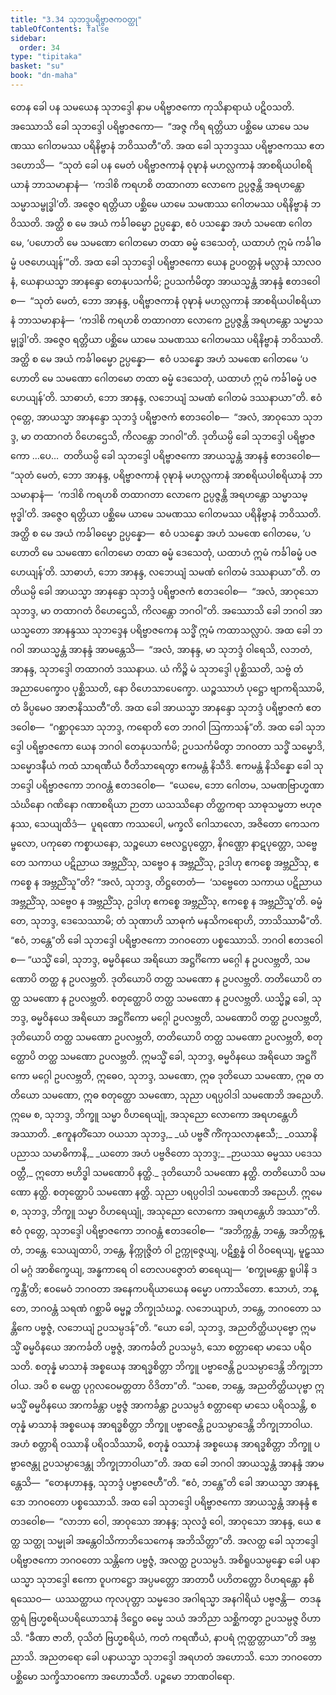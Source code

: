 ```yaml
---
title: "3.34 သုဘဒ္ဒပရိဗ္ဗာဇကဝတ္ထု"
tableOfContents: false
sidebar:
  order: 34
type: "tipitaka"
basket: "su"
book: "dn-maha"
---
```



<DynamicBreadcrumb />

<Division number="212" book="dn-maha" e="ch" v="7" p="123">

<Paragraph number="475" book="dn-maha">
တေန ခေါ ပန သမယေန သုဘဒ္ဒေါ နာမ ပရိဗ္ဗာဇကော ကုသိနာရာယံ ပဋိဝသတိ. အဿောသိ ခေါ သုဘဒ္ဒေါ ပရိဗ္ဗာဇကော—  “အဇ္ဇ ကိရ ရတ္တိယာ ပစ္ဆိမေ ယာမေ သမဏဿ ဂေါတမဿ ပရိနိဗ္ဗာနံ ဘဝိဿတီ”တိ. အထ ခေါ သုဘဒ္ဒဿ ပရိဗ္ဗာဇကဿ ဧတဒဟောသိ—  “သုတံ ခေါ ပန မေတံ ပရိဗ္ဗာဇကာနံ ဝုဍ္ဎာနံ မဟလ္လကာနံ အာစရိယပါစရိယာနံ ဘာသမာနာနံ—  ‘ကဒါစိ ကရဟစိ တထာဂတာ လောကေ ဥပ္ပဇ္ဇန္တိ အရဟန္တော သမ္မာသမ္ဗုဒ္ဓါ’တိ. အဇ္ဇေဝ ရတ္တိယာ ပစ္ဆိမေ ယာမေ သမဏဿ ဂေါတမဿ ပရိနိဗ္ဗာနံ ဘဝိဿတိ. အတ္ထိ စ မေ အယံ ကင်္ခါဓမ္မော ဥပ္ပန္နော, ဧဝံ ပသန္နော အဟံ သမဏေ ဂေါတမေ, ‘ပဟောတိ မေ သမဏော ဂေါတမော တထာ ဓမ္မံ ဒေသေတုံ, ယထာဟံ ဣမံ ကင်္ခါဓမ္မံ ပဇဟေယျန်’”တိ.
</Paragraph>

<Paragraph number="476" book="dn-maha">
အထ ခေါ သုဘဒ္ဒေါ ပရိဗ္ဗာဇကော ယေန ဥပဝတ္တနံ မလ္လာနံ သာလဝနံ, ယေနာယသ္မာ အာနန္ဒော တေနုပသင်္ကမိ; ဥပသင်္ကမိတွာ အာယသ္မန္တံ အာနန္ဒံ ဧတဒဝေါစ—  “သုတံ မေတံ, ဘော အာနန္ဒ, ပရိဗ္ဗာဇကာနံ ဝုဍ္ဎာနံ မဟလ္လကာနံ အာစရိယပါစရိယာနံ ဘာသမာနာနံ—  ‘ကဒါစိ ကရဟစိ တထာဂတာ လောကေ ဥပ္ပဇ္ဇန္တိ အရဟန္တော သမ္မာသမ္ဗုဒ္ဓါ’တိ. အဇ္ဇေဝ ရတ္တိယာ ပစ္ဆိမေ ယာမေ သမဏဿ ဂေါတမဿ ပရိနိဗ္ဗာနံ ဘဝိဿတိ. အတ္ထိ စ မေ အယံ ကင်္ခါဓမ္မော ဥပ္ပန္နော—  ဧဝံ ပသန္နော အဟံ သမဏေ ဂေါတမေ ‘ပဟောတိ မေ သမဏော ဂေါတမော တထာ ဓမ္မံ ဒေသေတုံ, ယထာဟံ ဣမံ ကင်္ခါဓမ္မံ ပဇဟေယျန်’တိ. သာဓာဟံ, ဘော အာနန္ဒ, လဘေယျံ သမဏံ ဂေါတမံ ဒဿနာယာ”တိ. ဧဝံ ဝုတ္တေ, အာယသ္မာ အာနန္ဒော သုဘဒ္ဒံ ပရိဗ္ဗာဇကံ ဧတဒဝေါစ—  “အလံ, အာဝုသော သုဘဒ္ဒ, မာ တထာဂတံ ဝိဟေဌေသိ, ကိလန္တော ဘဂဝါ”တိ. ဒုတိယမ္ပိ ခေါ သုဘဒ္ဒေါ ပရိဗ္ဗာဇကော …ပေ…  တတိယမ္ပိ ခေါ သုဘဒ္ဒေါ ပရိဗ္ဗာဇကော အာယသ္မန္တံ အာနန္ဒံ ဧတဒဝေါစ—  “သုတံ မေတံ, ဘော အာနန္ဒ, ပရိဗ္ဗာဇကာနံ ဝုဍ္ဎာနံ မဟလ္လကာနံ အာစရိယပါစရိယာနံ ဘာသမာနာနံ—  ‘ကဒါစိ ကရဟစိ တထာဂတာ လောကေ ဥပ္ပဇ္ဇန္တိ အရဟန္တော သမ္မာသမ္ဗုဒ္ဓါ’တိ. အဇ္ဇေဝ ရတ္တိယာ ပစ္ဆိမေ ယာမေ သမဏဿ ဂေါတမဿ ပရိနိဗ္ဗာနံ ဘဝိဿတိ. အတ္ထိ စ မေ အယံ ကင်္ခါဓမ္မော ဥပ္ပန္နော—  ဧဝံ ပသန္နော အဟံ သမဏေ ဂေါတမေ, ‘ပဟောတိ မေ သမဏော ဂေါတမော တထာ ဓမ္မံ ဒေသေတုံ, ယထာဟံ ဣမံ ကင်္ခါဓမ္မံ ပဇဟေယျန်’တိ. သာဓာဟံ, ဘော အာနန္ဒ, လဘေယျံ သမဏံ ဂေါတမံ ဒဿနာယာ”တိ. တတိယမ္ပိ ခေါ အာယသ္မာ အာနန္ဒော သုဘဒ္ဒံ ပရိဗ္ဗာဇကံ ဧတဒဝေါစ—  “အလံ, အာဝုသော သုဘဒ္ဒ, မာ တထာဂတံ ဝိဟေဌေသိ, ကိလန္တော ဘဂဝါ”တိ.
</Paragraph>

</Division>
<Division number="213" book="dn-maha" e="ch" v="7" p="124">

<Paragraph number="477" book="dn-maha">
အဿောသိ ခေါ ဘဂဝါ အာယသ္မတော အာနန္ဒဿ သုဘဒ္ဒေန ပရိဗ္ဗာဇကေန သဒ္ဓိံ ဣမံ ကထာသလ္လာပံ. အထ ခေါ ဘဂဝါ အာယသ္မန္တံ အာနန္ဒံ အာမန္တေသိ—  “အလံ, အာနန္ဒ, မာ သုဘဒ္ဒံ ဝါရေသိ, လဘတံ, အာနန္ဒ, သုဘဒ္ဒေါ တထာဂတံ ဒဿနာယ. ယံ ကိဉ္စိ မံ သုဘဒ္ဒေါ ပုစ္ဆိဿတိ, သဗ္ဗံ တံ အညာပေက္ခောဝ ပုစ္ဆိဿတိ, နော ဝိဟေသာပေက္ခော. ယဉ္စဿာဟံ ပုဋ္ဌော ဗျာကရိဿာမိ, တံ ခိပ္ပမေဝ အာဇာနိဿတီ”တိ. အထ ခေါ အာယသ္မာ အာနန္ဒော သုဘဒ္ဒံ ပရိဗ္ဗာဇကံ ဧတဒဝေါစ—  “ဂစ္ဆာဝုသော သုဘဒ္ဒ, ကရောတိ တေ ဘဂဝါ ဩကာသန်”တိ. အထ ခေါ သုဘဒ္ဒေါ ပရိဗ္ဗာဇကော ယေန ဘဂဝါ တေနုပသင်္ကမိ; ဥပသင်္ကမိတွာ ဘဂဝတာ သဒ္ဓိံ သမ္မောဒိ, သမ္မောဒနီယံ ကထံ သာရဏီယံ ဝီတိသာရေတွာ ဧကမန္တံ နိသီဒိ. ဧကမန္တံ နိသိန္နော ခေါ သုဘဒ္ဒေါ ပရိဗ္ဗာဇကော ဘဂဝန္တံ ဧတဒဝေါစ—  “ယေမေ, ဘော ဂေါတမ, သမဏဗြာဟ္မဏာ သံဃိနော ဂဏိနော ဂဏာစရိယာ ဉာတာ ယသဿိနော တိတ္ထကရာ သာဓုသမ္မတာ ဗဟုဇနဿ, သေယျထိဒံ—  ပူရဏော ကဿပေါ, မက္ခလိ ဂေါသာလော, အဇိတော ကေသကမ္ဗလော, ပကုဓော ကစ္စာယနော, သဉ္စယော ဗေလဋ္ဌပုတ္တော, နိဂဏ္ဌော နာဋပုတ္တော, သဗ္ဗေတေ သကာယ ပဋိညာယ အဗ္ဘညိံသု, သဗ္ဗေဝ န အဗ္ဘညိံသု, ဥဒါဟု ဧကစ္စေ အဗ္ဘညိံသု, ဧကစ္စေ န အဗ္ဘညိံသူ”တိ? “အလံ, သုဘဒ္ဒ, တိဋ္ဌတေတံ—  ‘သဗ္ဗေတေ သကာယ ပဋိညာယ အဗ္ဘညိံသု, သဗ္ဗေဝ န အဗ္ဘညိံသု, ဥဒါဟု ဧကစ္စေ အဗ္ဘညိံသု, ဧကစ္စေ န အဗ္ဘညိံသူ’တိ. ဓမ္မံ တေ, သုဘဒ္ဒ, ဒေသေဿာမိ; တံ သုဏာဟိ သာဓုကံ မနသိကရောဟိ, ဘာသိဿာမီ”တိ. “ဧဝံ, ဘန္တေ”တိ ခေါ သုဘဒ္ဒေါ ပရိဗ္ဗာဇကော ဘဂဝတော ပစ္စဿောသိ. ဘဂဝါ ဧတဒဝေါစ—
</Paragraph>

</Division>
<Division number="214" book="dn-maha" e="ch" v="7" p="124">

<Paragraph number="478" book="dn-maha">
“ယသ္မိံ ခေါ, သုဘဒ္ဒ, ဓမ္မဝိနယေ အရိယော အဋ္ဌင်္ဂိကော မဂ္ဂေါ န ဥပလဗ္ဘတိ, သမဏောပိ တတ္ထ န ဥပလဗ္ဘတိ. ဒုတိယောပိ တတ္ထ သမဏော န ဥပလဗ္ဘတိ. တတိယောပိ တတ္ထ သမဏော န ဥပလဗ္ဘတိ. စတုတ္ထောပိ တတ္ထ သမဏော န ဥပလဗ္ဘတိ. ယသ္မိဉ္စ ခေါ, သုဘဒ္ဒ, ဓမ္မဝိနယေ အရိယော အဋ္ဌင်္ဂိကော မဂ္ဂေါ ဥပလဗ္ဘတိ, သမဏောပိ တတ္ထ ဥပလဗ္ဘတိ, ဒုတိယောပိ တတ္ထ သမဏော ဥပလဗ္ဘတိ, တတိယောပိ တတ္ထ သမဏော ဥပလဗ္ဘတိ, စတုတ္ထောပိ တတ္ထ သမဏော ဥပလဗ္ဘတိ. ဣမသ္မိံ ခေါ, သုဘဒ္ဒ, ဓမ္မဝိနယေ အရိယော အဋ္ဌင်္ဂိကော မဂ္ဂေါ ဥပလဗ္ဘတိ, ဣဓေဝ, သုဘဒ္ဒ, သမဏော, ဣဓ ဒုတိယော သမဏော, ဣဓ တတိယော သမဏော, ဣဓ စတုတ္ထော သမဏော, သုညာ ပရပ္ပဝါဒါ သမဏေဘိ အညေဟိ. ဣမေ စ, သုဘဒ္ဒ, ဘိက္ခူ သမ္မာ ဝိဟရေယျုံ, အသုညော လောကော အရဟန္တေဟိ အဿာတိ.
</Paragraph>

<Paragraph number="479" type="verses" book="dn-maha">
_ဧကူနတိံသော ဝယသာ သုဘဒ္ဒ,_  
_ယံ ပဗ္ဗဇိံ ကိံကုသလာနုဧသီ;_  
_ဝဿာနိ ပညာသ သမာဓိကာနိ,_  
_ယတော အဟံ ပဗ္ဗဇိတော သုဘဒ္ဒ;_  
_ဉာယဿ ဓမ္မဿ ပဒေသဝတ္တီ,_  
ဣတော ဗဟိဒ္ဓါ သမဏောပိ နတ္ထိ._  

</Paragraph>

<Paragraph number="480" book="dn-maha">
ဒုတိယောပိ သမဏော နတ္ထိ. တတိယောပိ သမဏော နတ္ထိ. စတုတ္ထောပိ သမဏော နတ္ထိ. သုညာ ပရပ္ပဝါဒါ သမဏေဘိ အညေဟိ. ဣမေ စ, သုဘဒ္ဒ, ဘိက္ခူ သမ္မာ ဝိဟရေယျုံ, အသုညော လောကော အရဟန္တေဟိ အဿာ”တိ.
</Paragraph>

</Division>
<Division number="215" book="dn-maha" e="ch" v="7" p="125">

<Paragraph number="481" book="dn-maha">
ဧဝံ ဝုတ္တေ, သုဘဒ္ဒေါ ပရိဗ္ဗာဇကော ဘဂဝန္တံ ဧတဒဝေါစ—  “အဘိက္ကန္တံ, ဘန္တေ, အဘိက္ကန္တံ, ဘန္တေ. သေယျထာပိ, ဘန္တေ, နိက္ကုဇ္ဇိတံ ဝါ ဥက္ကုဇ္ဇေယျ, ပဋိစ္ဆန္နံ ဝါ ဝိဝရေယျ, မူဠှဿ ဝါ မဂ္ဂံ အာစိက္ခေယျ, အန္ဓကာရေ ဝါ တေလပဇ္ဇောတံ ဓာရေယျ—  ‘စက္ခုမန္တော ရူပါနိ ဒက္ခန္တီ’တိ; ဧဝမေဝံ ဘဂဝတာ အနေကပရိယာယေန ဓမ္မော ပကာသိတော. ဧသာဟံ, ဘန္တေ, ဘဂဝန္တံ သရဏံ ဂစ္ဆာမိ ဓမ္မဉ္စ ဘိက္ခုသံဃဉ္စ. လဘေယျာဟံ, ဘန္တေ, ဘဂဝတော သန္တိကေ ပဗ္ဗဇ္ဇံ, လဘေယျံ ဥပသမ္ပဒန်”တိ. “ယော ခေါ, သုဘဒ္ဒ, အညတိတ္ထိယပုဗ္ဗော ဣမသ္မိံ ဓမ္မဝိနယေ အာကင်္ခတိ ပဗ္ဗဇ္ဇံ, အာကင်္ခတိ ဥပသမ္ပဒံ, သော စတ္တာရော မာသေ ပရိဝသတိ. စတုန္နံ မာသာနံ အစ္စယေန အာရဒ္ဓစိတ္တာ ဘိက္ခူ ပဗ္ဗာဇေန္တိ ဥပသမ္ပာဒေန္တိ ဘိက္ခုဘာဝါယ. အပိ စ မေတ္ထ ပုဂ္ဂလဝေမတ္တတာ ဝိဒိတာ”တိ. “သစေ, ဘန္တေ, အညတိတ္ထိယပုဗ္ဗာ ဣမသ္မိံ ဓမ္မဝိနယေ အာကင်္ခန္တာ ပဗ္ဗဇ္ဇံ အာကင်္ခန္တာ ဥပသမ္ပဒံ စတ္တာရော မာသေ ပရိဝသန္တိ, စတုန္နံ မာသာနံ အစ္စယေန အာရဒ္ဓစိတ္တာ ဘိက္ခူ ပဗ္ဗာဇေန္တိ ဥပသမ္ပာဒေန္တိ ဘိက္ခုဘာဝါယ. အဟံ စတ္တာရိ ဝဿာနိ ပရိဝသိဿာမိ, စတုန္နံ ဝဿာနံ အစ္စယေန အာရဒ္ဓစိတ္တာ ဘိက္ခူ ပဗ္ဗာဇေန္တု ဥပသမ္ပာဒေန္တု ဘိက္ခုဘာဝါယာ”တိ.
</Paragraph>

<Paragraph number="482" book="dn-maha">
အထ ခေါ ဘဂဝါ အာယသ္မန္တံ အာနန္ဒံ အာမန္တေသိ—  “တေနဟာနန္ဒ, သုဘဒ္ဒံ ပဗ္ဗာဇေဟီ”တိ. “ဧဝံ, ဘန္တေ”တိ ခေါ အာယသ္မာ အာနန္ဒော ဘဂဝတော ပစ္စဿောသိ. အထ ခေါ သုဘဒ္ဒေါ ပရိဗ္ဗာဇကော အာယသ္မန္တံ အာနန္ဒံ ဧတဒဝေါစ—  “လာဘာ ဝေါ, အာဝုသော အာနန္ဒ; သုလဒ္ဓံ ဝေါ, အာဝုသော အာနန္ဒ, ယေ ဧတ္ထ သတ္ထု သမ္မုခါ အန္တေဝါသိကာဘိသေကေန အဘိသိတ္တာ”တိ. အလတ္ထ ခေါ သုဘဒ္ဒေါ ပရိဗ္ဗာဇကော ဘဂဝတော သန္တိကေ ပဗ္ဗဇ္ဇံ, အလတ္ထ ဥပသမ္ပဒံ. အစိရူပသမ္ပန္နော ခေါ ပနာယသ္မာ သုဘဒ္ဒေါ ဧကော ဝူပကဋ္ဌော အပ္ပမတ္တော အာတာပီ ပဟိတတ္တော ဝိဟရန္တော နစိရဿေဝ—  ယဿတ္ထာယ ကုလပုတ္တာ သမ္မဒေဝ အဂါရသ္မာ အနဂါရိယံ ပဗ္ဗဇန္တိ—  တဒနုတ္တရံ ဗြဟ္မစရိယပရိယောသာနံ ဒိဋ္ဌေဝ ဓမ္မေ သယံ အဘိညာ သစ္ဆိကတွာ ဥပသမ္ပဇ္ဇ ဝိဟာသိ. “ခီဏာ ဇာတိ, ဝုသိတံ ဗြဟ္မစရိယံ, ကတံ ကရဏီယံ, နာပရံ ဣတ္ထတ္တာယာ”တိ အဗ္ဘညာသိ. အညတရော ခေါ ပနာယသ္မာ သုဘဒ္ဒေါ အရဟတံ အဟောသိ. သော ဘဂဝတော ပစ္ဆိမော သက္ခိသာဝကော အဟောသီတိ.

</Paragraph>
</Division>

<Paragraph number="483" type="center" book="dn-maha">
ပဉ္စမော ဘာဏဝါရော.
</Paragraph>